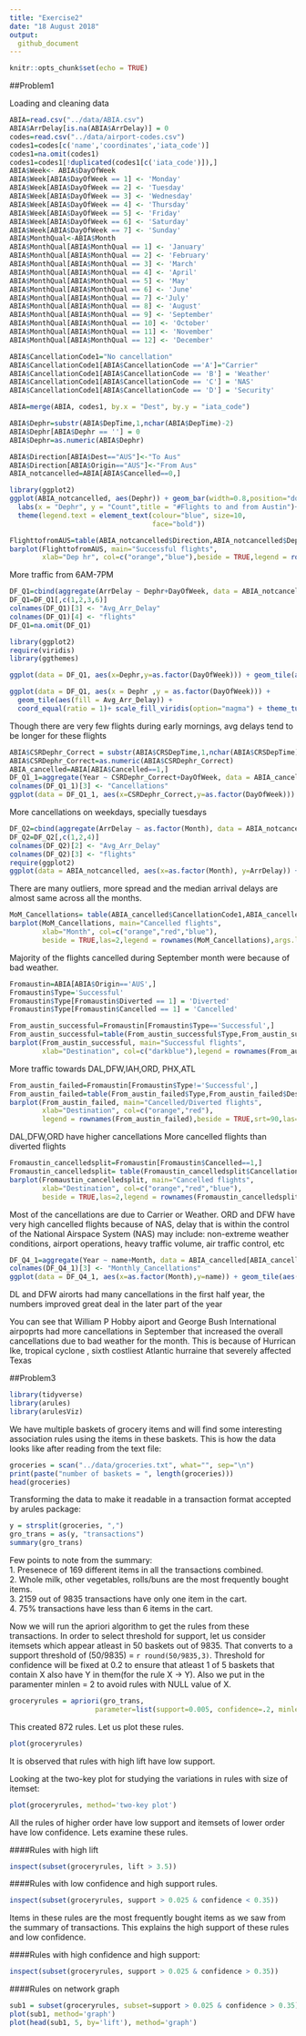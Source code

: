 ---
title: "Exercise2"
date: "18 August 2018"
output: 
  github_document
---

```{r setup, include=FALSE}
knitr::opts_chunk$set(echo = TRUE)
```

##Problem1

Loading and cleaning data
```{r}
ABIA=read.csv("../data/ABIA.csv")
ABIA$ArrDelay[is.na(ABIA$ArrDelay)] = 0
codes=read.csv("../data/airport-codes.csv")
codes1=codes[c('name','coordinates','iata_code')]
codes1=na.omit(codes1)
codes1=codes1[!duplicated(codes1[c('iata_code')]),]
ABIA$Week<- ABIA$DayOfWeek
ABIA$Week[ABIA$DayOfWeek == 1] <- 'Monday'
ABIA$Week[ABIA$DayOfWeek == 2] <- 'Tuesday'
ABIA$Week[ABIA$DayOfWeek == 3] <- 'Wednesday'
ABIA$Week[ABIA$DayOfWeek == 4] <- 'Thursday'
ABIA$Week[ABIA$DayOfWeek == 5] <- 'Friday'
ABIA$Week[ABIA$DayOfWeek == 6] <- 'Saturday'
ABIA$Week[ABIA$DayOfWeek == 7] <- 'Sunday'
ABIA$MonthQual<-ABIA$Month
ABIA$MonthQual[ABIA$MonthQual == 1] <- 'January'
ABIA$MonthQual[ABIA$MonthQual == 2] <- 'February'
ABIA$MonthQual[ABIA$MonthQual == 3] <- 'March'
ABIA$MonthQual[ABIA$MonthQual == 4] <- 'April'
ABIA$MonthQual[ABIA$MonthQual == 5] <- 'May'
ABIA$MonthQual[ABIA$MonthQual == 6] <- 'June'
ABIA$MonthQual[ABIA$MonthQual == 7] <-'July'
ABIA$MonthQual[ABIA$MonthQual == 8] <- 'August'
ABIA$MonthQual[ABIA$MonthQual == 9] <- 'September'
ABIA$MonthQual[ABIA$MonthQual == 10] <- 'October'
ABIA$MonthQual[ABIA$MonthQual == 11] <- 'November'
ABIA$MonthQual[ABIA$MonthQual == 12] <- 'December'

ABIA$CancellationCode1="No cancellation"
ABIA$CancellationCode1[ABIA$CancellationCode =='A']="Carrier"
ABIA$CancellationCode1[ABIA$CancellationCode == 'B'] = 'Weather'
ABIA$CancellationCode1[ABIA$CancellationCode == 'C'] = 'NAS'
ABIA$CancellationCode1[ABIA$CancellationCode == 'D'] = 'Security'

ABIA=merge(ABIA, codes1, by.x = "Dest", by.y = "iata_code")

ABIA$Dephr=substr(ABIA$DepTime,1,nchar(ABIA$DepTime)-2)
ABIA$Dephr[ABIA$Dephr == ''] = 0
ABIA$Dephr=as.numeric(ABIA$Dephr)

ABIA$Direction[ABIA$Dest=="AUS"]<-"To Aus"
ABIA$Direction[ABIA$Origin=="AUS"]<-"From Aus"
ABIA_notcancelled=ABIA[ABIA$Cancelled==0,]
```

```{r }

library(ggplot2)
ggplot(ABIA_notcancelled, aes(Dephr)) + geom_bar(width=0.8,position="dodge",color="black")+
  labs(x = "Dephr", y = "Count",title = "#Flights to and from Austin")+
  theme(legend.text = element_text(colour="blue", size=10, 
                                   face="bold"))

```

```{r }
FlighttofromAUS=table(ABIA_notcancelled$Direction,ABIA_notcancelled$Dephr)
barplot(FlighttofromAUS, main="Successful flights",
        xlab="Dep hr", col=c("orange","blue"),beside = TRUE,legend = rownames(FlighttofromAUS))
```

More traffic from 6AM-7PM

```{r}
DF_Q1=cbind(aggregate(ArrDelay ~ Dephr+DayOfWeek, data = ABIA_notcancelled, FUN = function(x) c(mn = mean(x))),aggregate(ArrDelay ~ Dephr+Week, data = ABIA_notcancelled, FUN = function(x) c(mn = length(x))))
DF_Q1=DF_Q1[,c(1,2,3,6)]
colnames(DF_Q1)[3] <- "Avg_Arr_Delay"
colnames(DF_Q1)[4] <- "flights"
DF_Q1=na.omit(DF_Q1)
```

```{r,warning=FALSE}
library(ggplot2)
require(viridis)
library(ggthemes)

ggplot(data = DF_Q1, aes(x=Dephr,y=as.factor(DayOfWeek))) + geom_tile(aes(fill=flights)) + scale_fill_viridis(option="magma")+xlab('Dephr')+theme_tufte(base_family="Helvetica")+ggtitle("No of Flights")+xlab("Time")

```

```{r,warning=FALSE}
ggplot(data = DF_Q1, aes(x = Dephr ,y = as.factor(DayOfWeek))) + 
  geom_tile(aes(fill = Avg_Arr_Delay)) + 
  coord_equal(ratio = 1)+ scale_fill_viridis(option="magma") + theme_tufte(base_family="Helvetica")+ggtitle("Avg delay in minutes")+xlab("Departure time")

```
Though there are very few flights during early mornings, avg delays tend to be longer for these flights 

```{r,warning=FALSE}
ABIA$CSRDephr_Correct = substr(ABIA$CRSDepTime,1,nchar(ABIA$CRSDepTime)-2)
ABIA$CSRDephr_Correct=as.numeric(ABIA$CSRDephr_Correct)
ABIA_cancelled=ABIA[ABIA$Cancelled==1,]
DF_Q1_1=aggregate(Year ~ CSRDephr_Correct+DayOfWeek, data = ABIA_cancelled, FUN = function(x) c(mn = length(x)))
colnames(DF_Q1_1)[3] <- "Cancellations"
ggplot(data = DF_Q1_1, aes(x=CSRDephr_Correct,y=as.factor(DayOfWeek))) + geom_tile(aes(fill=Cancellations))+ scale_fill_viridis(option="magma")+xlab('CSRDephr_Correct')+theme_tufte(base_family="Helvetica")+ggtitle("Cancelled flights")+xlab("Time")

```

More cancellations on weekdays, specially tuesdays 
```{r,warning=FALSE}
DF_Q2=cbind(aggregate(ArrDelay ~ as.factor(Month), data = ABIA_notcancelled, FUN = function(x) c(mn = mean(x))),aggregate(ArrDelay ~ MonthQual, data = ABIA_notcancelled, FUN = function(x) c(mn = length(x))))
DF_Q2=DF_Q2[,c(1,2,4)]
colnames(DF_Q2)[2] <- "Avg_Arr_Delay"
colnames(DF_Q2)[3] <- "flights"
require(ggplot2)
ggplot(data = ABIA_notcancelled, aes(x=as.factor(Month), y=ArrDelay)) + geom_boxplot()+scale_y_continuous(limits=c(0,200), breaks=seq(0,200,20), expand = c(0, 0))

```
There are many outliers, more spread and the median arrival delays are almost same across all the months.


```{r ,warning=FALSE }
MoM_Cancellations= table(ABIA_cancelled$CancellationCode1,ABIA_cancelled$Month)
barplot(MoM_Cancellations, main="Cancelled flights",
        xlab="Month", col=c("orange","red","blue"),
        beside = TRUE,las=2,legend = rownames(MoM_Cancellations),args.legend = list(x = "topright",bty="n"))

```

Majority of the flights cancelled during September month were because of bad weather. 
```{r,warning=FALSE}
Fromaustin=ABIA[ABIA$Origin=='AUS',]
Fromaustin$Type='Successful'
Fromaustin$Type[Fromaustin$Diverted == 1] = 'Diverted'
Fromaustin$Type[Fromaustin$Cancelled == 1] = 'Cancelled'

From_austin_successful=Fromaustin[Fromaustin$Type=='Successful',]
From_austin_successful=table(From_austin_successful$Type,From_austin_successful$Dest)
barplot(From_austin_successful, main="Successful flights",
        xlab="Destination", col=c("darkblue"),legend = rownames(From_austin_successful),beside = TRUE,srt=90,las=2)
```

More traffic towards DAL,DFW,IAH,ORD, PHX,ATL

```{r,warning=FALSE}
From_austin_failed=Fromaustin[Fromaustin$Type!='Successful',]
From_austin_failed=table(From_austin_failed$Type,From_austin_failed$Dest)
barplot(From_austin_failed, main="Cancelled/Diverted flights",
        xlab="Destination", col=c("orange","red"),
        legend = rownames(From_austin_failed),beside = TRUE,srt=90,las=2)
```

DAL,DFW,ORD have higher cancellations
More cancelled flights than diverted flights

```{r,warning=FALSE}
Fromaustin_cancelledsplit=Fromaustin[Fromaustin$Cancelled==1,]
Fromaustin_cancelledsplit= table(Fromaustin_cancelledsplit$CancellationCode1,Fromaustin_cancelledsplit$Dest)
barplot(Fromaustin_cancelledsplit, main="Cancelled flights",
        xlab="Destination", col=c("orange","red","blue"),
        beside = TRUE,las=2,legend = rownames(Fromaustin_cancelledsplit),args.legend = list(x = "topright"))

```

Most of the cancellations are due to Carrier or Weather.
ORD and DFW have very high cancelled flights because of NAS, delay that is within the control of the National Airspace System (NAS) may include: non-extreme weather conditions, airport operations, heavy traffic volume, air traffic control, etc

```{r,warning=FALSE}
DF_Q4_1=aggregate(Year ~ name+Month, data = ABIA_cancelled[ABIA_cancelled$Origin=='AUS',], FUN = function(x) c(mn = length(x)))
colnames(DF_Q4_1)[3] <- "Monthly_Cancellations"
ggplot(data = DF_Q4_1, aes(x=as.factor(Month),y=name)) + geom_tile(aes(fill=Monthly_Cancellations))+ scale_fill_viridis(option="magma")+xlab('CSRDephr_Correct')+theme_tufte(base_family="Helvetica")+ggtitle("Cancelled flights")+xlab("Month")

```

DL and DFW airorts had many cancellations in the first half year, the numbers improved great deal in the later part of the year 

You can see that William P Hobby aiport and George Bush International airpoprts had more cancellations in September that increased the overall cancellations due to bad weather for the month. This is because of Hurrican Ike, tropical cyclone , sixth costliest Atlantic hurraine that severely affected Texas 








##Problem3

```{r, include =FALSE}
library(tidyverse)
library(arules)
library(arulesViz)
```

We have multiple baskets of grocery items and will find some interesting association rules using the items in these baskets. This is how the data looks like after reading from the text file:

```{r}
groceries = scan("../data/groceries.txt", what="", sep="\n")
print(paste("number of baskets = ", length(groceries)))
head(groceries)
```

Transforming the data to make it readable in a transaction format accepted by arules package:

```{r}
y = strsplit(groceries, ",")
gro_trans = as(y, "transactions")
summary(gro_trans)
```

Few points to note from the summary:  
1. Presenece of 169 different items in all the transactions combined.  
2. Whole milk, other vegetables, rolls/buns are the most frequently bought items.    
3. 2159 out of 9835 transactions have only one item in the cart.  
4. 75% transactions have less than 6 items in the cart. 
  
Now we will run the apriori algorithm to get the rules from these transactions. In order to select threshold for support, let us consider itemsets which appear atleast in 50 baskets out of 9835. That converts to a support threshold of $(50/9835)$ = `r round(50/9835,3)`. Threshold for confidence will be fixed at 0.2 to ensure that atleast 1 of 5 baskets that contain X also have Y in them(for the rule X -> Y). Also we put in the paramenter minlen = 2 to avoid rules with NULL value of X.

```{r}
groceryrules = apriori(gro_trans, 
                     parameter=list(support=0.005, confidence=.2, minlen=2))
```

This created 872 rules. Let us plot these rules.
```{r, echo=FALSE, message=FALSE}
plot(groceryrules)
```

It is observed that rules with high lift have low support. 


Looking at the two-key plot for studying the variations in rules with size of itemset:  
```{r, echo=FALSE, message=FALSE}
plot(groceryrules, method='two-key plot')
```

All the rules of higher order have low support and itemsets of lower order have low confidence. Lets examine these rules.  

####Rules with high lift  
```{r}
inspect(subset(groceryrules, lift > 3.5))
```

####Rules with low confidence and high support rules.
```{r}
inspect(subset(groceryrules, support > 0.025 & confidence < 0.35))
```

Items in these rules are the most frequently bought items as we saw from the summary of transactions. This explains the high support of these rules and low confidence.

####Rules with high confidence and high support:  
```{r}
inspect(subset(groceryrules, support > 0.025 & confidence > 0.35))
```

####Rules on network graph
```{r}
sub1 = subset(groceryrules, subset=support > 0.025 & confidence > 0.35)
plot(sub1, method='graph')
plot(head(sub1, 5, by='lift'), method='graph')
```